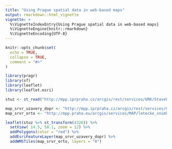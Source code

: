 ```yaml
---
title: "Using Prague spatial data in web-based maps"
output: rmarkdown::html_vignette
vignette: >
  %\VignetteIndexEntry{Using Prague spatial data in web-based maps}
  %\VignetteEngine{knitr::rmarkdown}
  %\VignetteEncoding{UTF-8}
---
```


```r
knitr::opts_chunk$set(
  echo = TRUE,
  collapse = TRUE,
  comment = "#>"
)
```

```r
library(pragr)
library(sf)
library(leaflet)
library(leaflet.esri)
```

```r
stuz <- st_read("http://mpp.iprpraha.cz/arcgis/rest/services/URK/StavebniUzavery/MapServer/2/query?f=json&where=SHAPE.AREA%3E3&returnGeometry=true&returnIdsOnly=false&outFields=*")
```

```r
map_srvr_uzavery_dopr <- "http://mpp.iprpraha.cz/arcgis/rest/services/URK/StavebniUzavery/MapServer/3"
map_srvr_orto <- "http://mpp.praha.eu/arcgis/services/MAP/letecke_snimky_posledni_snimkovani_cache/ImageServer/WMSServer"
```


```r
leaflet(stuz %>% st_transform(4326)) %>%
  setView( 14.5, 50.1, zoom = 12) %>%
  addPolygons(color = "red") %>%
  addEsriFeatureLayer(map_srvr_uzavery_dopr) %>%
  addWMSTiles(map_srvr_orto, layers = "0")
```

